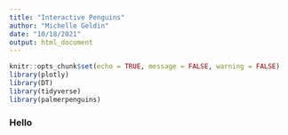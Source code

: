 ```yaml
---
title: "Interactive Penguins"
author: "Michelle Geldin"
date: "10/18/2021"
output: html_document
---
```


```r
knitr::opts_chunk$set(echo = TRUE, message = FALSE, warning = FALSE)
library(plotly)
library(DT)
library(tidyverse)
library(palmerpenguins)
```

### Hello